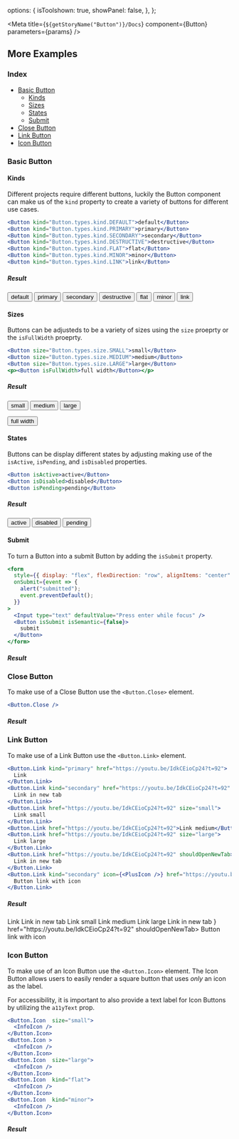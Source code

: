 
  options: {
    isToolshown: true,
    showPanel: false,
  },
};

<Meta title={`${getStoryName("Button")}/Docs`} component={Button} parameters={params} />

<Description markdown={Readme} />

## More Examples

### Index

- <a href="#basic-button">Basic Button</a>
  - <a href="#kinds">Kinds</a>
  - <a href="#sizes">Sizes</a>
  - <a href="#states">States</a>
  - <a href="#submit">Submit</a>
- <a href="#close-button">Close Button</a>
- <a href="#link-button">Link Button</a>
- <a href="#icon-button">Icon Button</a>

### Basic Button

#### Kinds

Different projects require different buttons, luckily the Button component can make us of the `kind` property to create a variety of buttons for different use cases.

```jsx
<Button kind="Button.types.kind.DEFAULT">default</Button>
<Button kind="Button.types.kind.PRIMARY">primary</Button>
<Button kind="Button.types.kind.SECONDARY">secondary</Button>
<Button kind="Button.types.kind.DESTRUCTIVE">destructive</Button>
<Button kind="Button.types.kind.FLAT">flat</Button>
<Button kind="Button.types.kind.MINOR">minor</Button>
<Button kind="Button.types.kind.LINK">link</Button>
```

##### Result

<ButtonStyles>
  <Button kind="default">default</Button>
  <Button kind="primary">primary</Button>
  <Button kind="secondary">secondary</Button>
  <Button kind="destructive">destructive</Button>
  <Button kind="flat">flat</Button>
  <Button kind="minor">minor</Button>
  <Button kind="link">link</Button>
</ButtonStyles>

#### Sizes

Buttons can be adjusteds to be a variety of sizes using the `size` proeprty or the `isFullWidth` proeprty.

```jsx
<Button size="Button.types.size.SMALL">small</Button>
<Button size="Button.types.size.MEDIUM">medium</Button>
<Button size="Button.types.size.LARGE">large</Button>
<p><Button isFullWidth>full width</Button></p>
```

##### Result

<ButtonStyles>
  <Button size="small">small</Button>
  <Button size="medium">medium</Button>
  <Button size="large">large</Button>
  <p>
    <Button isFullWidth>full width</Button>
  </p>
</ButtonStyles>

#### States

Buttons can be display different states by adjusting making use of the `isActive`, `isPending`, and `isDisabled` properties.

```jsx
<Button isActive>active</Button>
<Button isDisabled>disabled</Button>
<Button isPending>pending</Button>
```

##### Result

<ButtonStyles>
  <Button isActive>active</Button>
  <Button isDisabled>disabled</Button>
  <Button isPending>pending</Button>
</ButtonStyles>

#### Submit

To turn a Button into a submit Button by adding the `isSubmit` property.

```jsx
<form
  style={{ display: "flex", flexDirection: "row", alignItems: "center" }}
  onSubmit={event => {
    alert("submitted");
    event.preventDefault();
  }}
>
  <Input type="text" defaultValue="Press enter while focus" />
  <Button isSubmit isSemantic={false}>
    submit
  </Button>
</form>
```

##### Result

<ButtonStyles>
  <ButtonSubmit />
</ButtonStyles>

### Close Button

To make use of a Close Button use the `<Button.Close>` element.

```jsx
<Button.Close />
```

##### Result

<ButtonStyles>
  <Button.Close />
</ButtonStyles>

### Link Button

To make use of a Link Button use the `<Button.Link>` element.

```jsx
<Button.Link kind="primary" href="https://youtu.be/IdkCEioCp24?t=92">
  Link
</Button.Link>
<Button.Link kind="secondary" href="https://youtu.be/IdkCEioCp24?t=92" shouldOpenNewTab>
  Link in new tab
</Button.Link>
<Button.Link href="https://youtu.be/IdkCEioCp24?t=92" size="small">
  Link small
</Button.Link>
<Button.Link href="https://youtu.be/IdkCEioCp24?t=92">Link medium</Button.Link>
<Button.Link href="https://youtu.be/IdkCEioCp24?t=92" size="large">
  Link large
</Button.Link>
<Button.Link href="https://youtu.be/IdkCEioCp24?t=92" shouldOpenNewTab>
  Link in new tab
</Button.Link>
<Button.Link kind="secondary" icon={<PlusIcon />} href="https://youtu.be/IdkCEioCp24?t=92" shouldOpenNewTab>
  Button link with icon
</Button.Link>
```

##### Result

<ButtonStyles>
  <Button.Link kind="primary" href="https://youtu.be/IdkCEioCp24?t=92">
    Link
  </Button.Link>
  <Button.Link kind="secondary" href="https://youtu.be/IdkCEioCp24?t=92" shouldOpenNewTab>
    Link in new tab
  </Button.Link>
  <Button.Link href="https://youtu.be/IdkCEioCp24?t=92" size="small">
    Link small
  </Button.Link>
  <Button.Link href="https://youtu.be/IdkCEioCp24?t=92">Link medium</Button.Link>
  <Button.Link href="https://youtu.be/IdkCEioCp24?t=92" size="large">
    Link large
  </Button.Link>
  <Button.Link href="https://youtu.be/IdkCEioCp24?t=92" shouldOpenNewTab>
    Link in new tab
  </Button.Link>
  <Button.Link kind="secondary" icon={<PlusIcon />} href="https://youtu.be/IdkCEioCp24?t=92" shouldOpenNewTab>
    Button link with icon
  </Button.Link>
</ButtonStyles>

### Icon Button

To make use of an Icon Button use the `<Button.Icon>` element. The Icon Button allows users to easily render a square button that uses _only_ an icon as the label.

For accessibility, it is important to also provide a text label for Icon Buttons by utilizing the `a11yText` prop.

```jsx
<Button.Icon  size="small">
  <InfoIcon />
</Button.Icon>
<Button.Icon >
  <InfoIcon />
</Button.Icon>
<Button.Icon  size="large">
  <InfoIcon />
</Button.Icon>
<Button.Icon  kind="flat">
  <InfoIcon />
</Button.Icon>
<Button.Icon  kind="minor">
  <InfoIcon />
</Button.Icon>
```

##### Result

<ButtonStyles>
  <Button.Icon size="small">
    <InfoIcon />
  </Button.Icon>
  <Button.Icon>
    <InfoIcon />
  </Button.Icon>
  <Button.Icon size="large">
    <InfoIcon />
  </Button.Icon>
  <Button.Icon kind="flat">
    <InfoIcon />
  </Button.Icon>
  <Button.Icon kind="minor">
    <InfoIcon />
  </Button.Icon>
</ButtonStyles>
